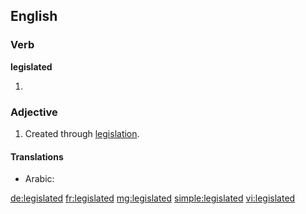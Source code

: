 ==English==

===Verb===
'''legislated'''
# {{past of|legislate}}

===Adjective===
{{en-adj|-}}
# Created through [[legislation]].

====Translations====
{{trans-top|created through legislation}}
* Arabic: {{t-|ar|مشروع|tr=mašrū‘}}
{{trans-mid}}
{{trans-bottom}}

[[de:legislated]]
[[fr:legislated]]
[[mg:legislated]]
[[simple:legislated]]
[[vi:legislated]]
